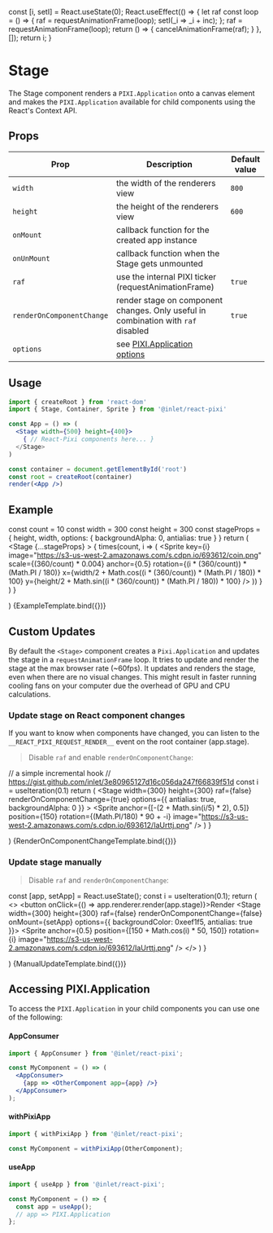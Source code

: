 
<Meta title="Stage" component={Stage} />


  const [i, setI] = React.useState(0);
  React.useEffect(() => {
    let raf
    const loop = () => {
      raf = requestAnimationFrame(loop);
      setI(_i => _i + inc);
    };
    raf = requestAnimationFrame(loop);
    return () => {
      cancelAnimationFrame(raf);
    }
  }, []);
  return i;
}


# Stage

The Stage component renders a `PIXI.Application` onto a canvas element and makes the `PIXI.Application` available for child components using the React's Context API.

## Props

| Prop  | Description | Default value |
| ------------- | ------------- | ------------- |
| `width`  | the width of the renderers view  | `800` |
| `height`  | the height of the renderers view  | `600` |
| `onMount`  | callback function for the created app instance  | |
| `onUnMount`  | callback function when the Stage gets unmounted  | |
| `raf`  | use the internal PIXI ticker (requestAnimationFrame)  | `true` |
| `renderOnComponentChange` |  render stage on component changes. Only useful in combination with `raf` disabled | `true` |
| `options` | see [PIXI.Application options](https://pixijs.download/release/docs/PIXI.Application.html) | |

## Usage

```jsx
import { createRoot } from 'react-dom'
import { Stage, Container, Sprite } from '@inlet/react-pixi'

const App = () => (
  <Stage width={500} height={400}>
    { // React-Pixi components here... }
  </Stage>
)

const container = document.getElementById('root')
const root = createRoot(container)
render(<App />)
```

## Example

  const count = 10
  const width = 300
  const height = 300
  const stageProps = {
    height,
    width,
    options: {
      backgroundAlpha: 0,
      antialias: true
    }
  }
  return (
    <Stage
      {...stageProps}
    >
      {
        times(count, i => (
          <Sprite key={i}
                  image="https://s3-us-west-2.amazonaws.com/s.cdpn.io/693612/coin.png"
                  scale={(360/count) * 0.004}
                  anchor={0.5}
                  rotation={(i * (360/count)) * (Math.PI / 180)}
                  x={width/2 + Math.cos((i * (360/count)) * (Math.PI / 180)) * 100}
                  y={height/2 + Math.sin((i * (360/count)) * (Math.PI / 180)) * 100}  />
        ))
      }
    </Stage>
  )
}

  <Example />
)

<Canvas>
  <Story name="example">{ExampleTemplate.bind({})}</Story>
</Canvas>

## Custom Updates

By default the `<Stage>` component creates a `Pixi.Application` and updates the stage in a `requestAnimationFrame` loop.
It tries to update and render the stage at the max browser rate (~60fps).
It updates and renders the stage, even when there are no visual changes.
This might result in faster running cooling fans on your computer due the overhead of GPU and CPU calculations.

### Update stage on React component changes

If you want to know when components have changed, you can listen to the `__REACT_PIXI_REQUEST_RENDER__` event on the root container (app.stage).

> Disable `raf` and enable `renderOnComponentChange`:

   // a simple incremental hook
   // https://gist.github.com/inlet/3e80965127d16c056da247f66839f51d
   const i = useIteration(0.1)
   return (
     <Stage
       width={300}
       height={300}
       raf={false}
       renderOnComponentChange={true}
       options={{ antialias: true, backgroundAlpha: 0 }}
     >
       <Sprite
         anchor={[-(2 + Math.sin(i/5) * 2), 0.5]}
         position={150}
         rotation={(Math.PI/180) * 90 + -i}
         image="https://s3-us-west-2.amazonaws.com/s.cdpn.io/693612/IaUrttj.png"
       />
     </Stage>
  )
}

  <RenderOnComponentChange />
)

<Canvas>
  <Story name="renderOnComponentChange">
    {RenderOnComponentChangeTemplate.bind({})}
  </Story>
</Canvas>


### Update stage manually

> Disable `raf` and `renderOnComponentChange`:

  const [app, setApp] = React.useState();
  const i = useIteration(0.1);
  return (
    <>
      <button onClick={() => app.renderer.render(app.stage)}>Render</button>
      <Stage
        width={300}
        height={300}
        raf={false}
        renderOnComponentChange={false}
        onMount={setApp}
        options={{ backgroundColor: 0xeef1f5, antialias: true }}>
        <Sprite
            anchor={0.5}
            position={[150 + Math.cos(i) * 50, 150]}
            rotation={i}
            image="https://s3-us-west-2.amazonaws.com/s.cdpn.io/693612/IaUrttj.png"
        />
      </Stage>
    </>
  )
}

  <ManualUpdate />
)

<Canvas>
  <Story name="manualUpdate">
    {ManualUpdateTemplate.bind({})}
  </Story>
</Canvas>

## Accessing PIXI.Application

To access the `PIXI.Application` in your child components you can use one of the following:

#### AppConsumer

```jsx
import { AppConsumer } from '@inlet/react-pixi';

const MyComponent = () => (
  <AppConsumer>
    {app => <OtherComponent app={app} />}
  </AppConsumer>
);
```

#### withPixiApp

```jsx
import { withPixiApp } from '@inlet/react-pixi';

const MyComponent = withPixiApp(OtherComponent);
```

#### useApp

```jsx
import { useApp } from '@inlet/react-pixi';

const MyComponent = () => {
  const app = useApp();
  // app => PIXI.Application
};
```
